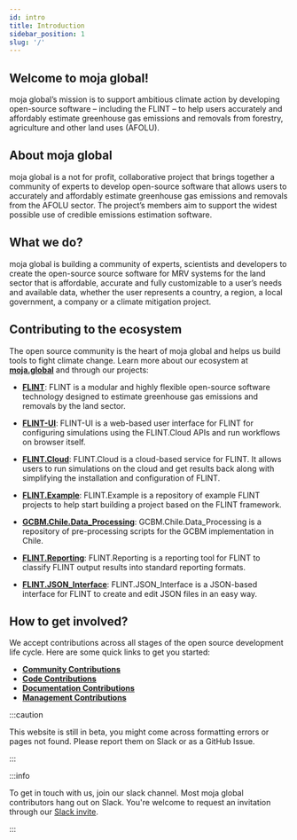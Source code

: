 ```yaml
---
id: intro
title: Introduction
sidebar_position: 1
slug: '/'
---
```


## Welcome to moja global!

moja global’s mission is to support ambitious climate action by developing open-source software – including the FLINT – to help users accurately and affordably estimate greenhouse gas emissions and removals from forestry, agriculture and other land uses (AFOLU).

## About moja global

moja global is a not for profit, collaborative project that brings together a community of experts to develop open-source software that allows users to accurately and affordably estimate greenhouse gas emissions and removals from the AFOLU sector. The project’s members aim to support the widest possible use of credible emissions estimation software.

## What we do?

moja global is building a community of experts, scientists and developers to create the open-source source software for MRV systems for the land sector that is affordable, accurate and fully customizable to a user’s needs and available data, whether the user represents a country, a region, a local government, a company or a climate mitigation project.

## Contributing to the ecosystem

The open source community is the heart of moja global and helps us build tools to fight climate change. Learn more about our ecosystem at [**moja.global**](https://moja.global) and through our projects:

- [**FLINT**](https://github.com/moja-global/FLINT): FLINT is a modular and highly flexible open-source software technology designed to estimate greenhouse gas emissions and removals by the land sector.

- [**FLINT-UI**](https://github.com/moja-global/FLINT-UI): FLINT-UI is a web-based user interface for FLINT for configuring simulations using the FLINT.Cloud APIs and run workflows on browser itself.

- [**FLINT.Cloud**](https://github.com/moja-global/FLINT.Cloud): FLINT.Cloud is a cloud-based service for FLINT. It allows users to run simulations on the cloud and get results back along with simplifying the installation and configuration of FLINT.

- [**FLINT.Example**](https://github.com/moja-global/FLINT.Example): FLINT.Example is a repository of example FLINT projects to help start building a project based on the FLINT framework.

- [**GCBM.Chile.Data_Processing**](https://github.com/moja-global/GCBM.Chile.Data_Preprocessing): GCBM.Chile.Data_Processing is a repository of pre-processing scripts for the GCBM implementation in Chile.

- [**FLINT.Reporting**](https://github.com/moja-global/FLINT.Reporting): FLINT.Reporting is a reporting tool for FLINT to classify FLINT output results into standard reporting formats.

- [**FLINT.JSON_Interface**](https://github.com/moja-global/FLINT.JSON_Interface): FLINT.JSON_Interface is a JSON-based interface for FLINT to create and edit JSON files in an easy way.

## How to get involved?

We accept contributions across all stages of the open source development life cycle. Here are some quick links to get you started:

- [**Community Contributions**](https://community.moja.global/community/contributing)
- [**Code Contributions**](https://community.moja.global/community/code-contribution)
- [**Documentation Contributions**](https://community.moja.global/community/docs-contribution)
- [**Management Contributions**](https://community.moja.global/community/management-contribution)

:::caution

This website is still in beta, you might come across formatting errors or pages not found. Please report them on Slack or as a GitHub Issue.

:::

:::info

To get in touch with us, join our slack channel. Most moja global contributors hang out on Slack. You're welcome to request an invitation through our [Slack invite](https://join.slack.com/t/mojaglobal/shared_invite/zt-o6ta1ug0-rVLjAo460~d7JbZ~HpFFtw).

:::
